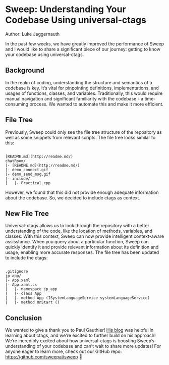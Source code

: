 # Sweep: Understanding Your Codebase Using universal-ctags

Author: Luke Jaggernauth

In the past few weeks, we have greatly improved the performance of Sweep and I would like to share a significant piece of our journey: getting to know your codebase using universal-ctags.

## Background
In the realm of coding, understanding the structure and semantics of a codebase is key. It’s vital for pinpointing definitions, implementations, and usages of functions, classes, and variables. Traditionally, this would require manual navigation and significant familiarity with the codebase - a time-consuming process. We wanted to automate this and make it more efficient. 

## File Tree
Previously, Sweep could only see the file tree structure of the repository as well as some snippets from relevant scripts. The file tree looks similar to this:

```

[README.md](http://readme.md/)
chatRoom/
|- [README.md](http://readme.md/)
|- demo_connect.gif
|- demo_send_msg.gif
|- include/
|   |- Practical.cpp

```

However, we found that this did not provide enough adequate information about the codebase. So, we decided to include ctags as context. 

## New File Tree
Universal-ctags allows us to look through the repository with a better understanding of the code, like the location of methods, variables, and classes. With this context, Sweep can now provide intelligent context-aware assisstance. When you query about a particular function, Sweep can quickly identify it and provide relevant information about its definition and usage, enabling more accurate responses. The file tree has been updated to include the ctags:

```

.gitignore
jp-app/
|- App.xaml
|- App.xaml.cs
|   |- namespace jp_app
|   |- class App
|   |- method App (ISystemLanguageService systemLanguageService)
|   |- method OnStart ()

```

## Conclusion
We wanted to give a thank you to Paul Gauthier! [His blog](https://aider.chat/docs/ctags.html) was helpful in learning about ctags, and we're excited to further build on his approach!
We’re incredibly excited about how universal-ctags is boosting Sweep’s understanding of your codebase and can’t wait to share more updates! For anyone eager to learn more, check out our GitHub repo: https://github.com/sweepai/sweep 🌟
